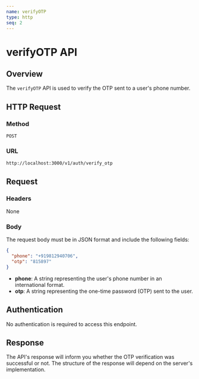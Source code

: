 ```yaml
---
name: verifyOTP
type: http
seq: 2
---
```


# verifyOTP API

## Overview

The `verifyOTP` API is used to verify the OTP sent to a user's phone number.

## HTTP Request

### Method

`POST`

### URL

`http://localhost:3000/v1/auth/verify_otp`

## Request

### Headers

None

### Body

The request body must be in JSON format and include the following fields:

```json
{
  "phone": "+919812940706",
  "otp": "815897"
}
```

- **phone**: A string representing the user's phone number in an international format.
- **otp**: A string representing the one-time password (OTP) sent to the user.

## Authentication

No authentication is required to access this endpoint. 

## Response

The API's response will inform you whether the OTP verification was successful or not. The structure of the response will depend on the server's implementation.
